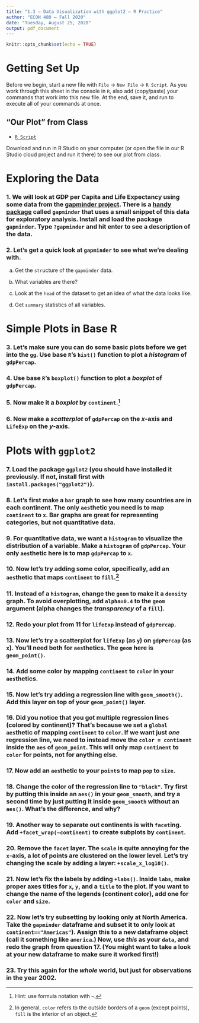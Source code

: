 ```yaml
---
title: "1.3 — Data Visualization with ggplot2 — R Practice"
author: "ECON 480 — Fall 2020"
date: "Tuesday, August 25, 2020"
output: pdf_document
---
```


```r
knitr::opts_chunk$set(echo = TRUE)
```

# Getting Set Up 

Before we begin, start a new file with `File` $\rightarrow$ `New File` $\rightarrow$ `R Script`. As you work through this sheet in the console in `R`, also add (copy/paste) your commands that work into this new file. At the end, save it, and run to execute all of your commands at once.

## “Our Plot” from Class

- [<i class="fas fa-registered"></i> `R Script`](/r/plot-from-class.R) 

Download and run in R Studio on your computer (or open the file in our R Studio cloud project and run it there) to see our plot from class.

# Exploring the Data

### 1. We will look at GDP per Capita and Life Expectancy using some data from the [gapminder project](http://gapminder.org). There is a [handy package](https://github.com/jennybc/gapminder) called `gapminder` that uses a small snippet of this data for exploratory analysis. Install and load the package `gapminder`. Type `?gapminder` and hit enter to see a description of the data.

### 2. Let's get a quick look at `gapminder` to see what we're dealing with. 

a. Get the `str`ucture of the `gapminder` data.

b. What variables are there?

c. Look at the `head` of the dataset to get an idea of what the data looks like.

d. Get `summary` statistics of all variables.

# Simple Plots in Base R

### 3. Let's make sure you can do some basic plots before we get into the `gg`. Use base `R`'s `hist()` function to plot a *histogram* of `gdpPercap`.

### 4. Use base `R`'s `boxplot()` function to plot a *boxplot* of `gdpPercap`.

### 5. Now make it a *boxplot* by `continent`.^[Hint: use formula notation with `~`.]

### 6. Now make a *scatterplot* of `gdpPercap` on the $x$-axis and `LifeExp` on the $y$-axis.

# Plots with `ggplot2`

### 7. Load the package `ggplot2` (you should have installed it previously. If not, install first with `install.packages("ggplot2")`).

### 8. Let's first make a `bar` graph to see how many countries are in each continent. The only `aes`thetic you need is to map `continent` to `x`. Bar graphs are great for representing categories, but not quantitative data.

### 9. For quantitative data, we want a `histogram` to visualize the distribution of a variable. Make a `histogram` of `gdpPercap`. Your only `aes`thetic here is to map `gdpPercap` to `x`.

### 10. Now let's try adding some color, specifically, add an `aes`thetic that maps `continent` to `fill`.^[In general, `color` refers to the outside borders of a `geom` (except points), `fill` is the interior of an object.] 

### 11. Instead of a `histogram`, change the `geom` to make it a `density` graph. To avoid overplotting, add `alpha=0.4` to the `geom` argument (alpha changes the *transparency* of a `fill`).

### 12. Redo your plot from 11 for `lifeExp` instead of `gdpPercap`.

### 13. Now let's try a scatterplot for `lifeExp` (as `y`) on `gdpPercap` (as `x`). You'll need both for `aes`thetics. The `geom` here is `geom_point()`.

### 14. Add some color by mapping `continent` to `color` in your `aes`thetics.

### 15. Now let's try adding a regression line with `geom_smooth()`. Add this layer on top of your `geom_point()` layer.

### 16. Did you notice that you got multiple regression lines (colored by continent)? That's because we set a `global` `aes`thetic of mapping `continent` to `color`. If we want just *one* regression line, we need to instead move the `color = continent` inside the `aes` of `geom_point`. This will only map `continent` to `color` for points, not for anything else.

### 17. Now add an `aes`thetic to your `point`s to map `pop` to `size`.

### 18. Change the color of the regression line to `"black"`. Try first by putting this inside an `aes()` in your `geom_smooth`, and try a second time by just putting it inside `geom_smooth` without an `aes()`. What's the difference, and why?

### 19. Another way to separate out continents is with `facet`ing. Add `+facet_wrap(~continent)` to create subplots by `continent`.

### 20. Remove the `facet` layer. The `scale` is quite annoying for the `x`-axis, a lot of points are clustered on the lower level. Let's try changing the scale by adding a layer: `+scale_x_log10()`.

### 21. Now let's fix the labels by adding `+labs()`. Inside `labs`, make proper axes titles for `x`, `y`, and a `title` to the plot. If you want to change the name of the legends (continent color), add one for `color` and `size`.

### 22. Now let's try subsetting by looking only at North America. Take the `gapminder` dataframe and subset it to only look at `continent=="Americas"`). Assign this to a new dataframe object (call it something like `america`.) Now, use *this* as your `data`, and redo the graph from question 17. (You might want to take a look at your new dataframe to make sure it worked first!)

### 23. Try this again for the *whole* world, but just for observations in the year 2002. 
